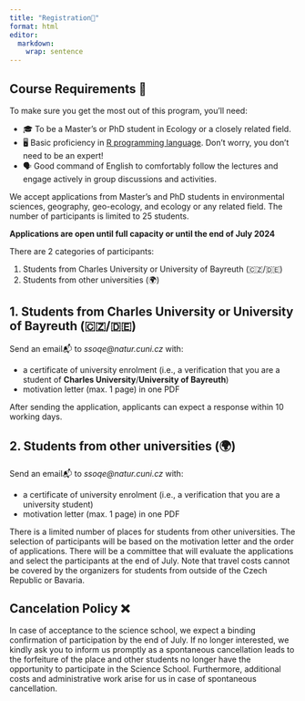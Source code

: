 ```yaml
---
title: "Registration📝"
format: html
editor: 
  markdown: 
    wrap: sentence
---
```


:::{.callout-note}
## Course Requirements 📝
To make sure you get the most out of this program, you'll need:

* 🎓 To be a Master’s or PhD student in Ecology or a closely related field.
* 🖥️ Basic proficiency in [R programming language](https://en.wikipedia.org/wiki/R_(programming_language)). Don't worry, you don't need to be an expert!
* 🗣️ Good command of English to comfortably follow the lectures and engage actively in group discussions and activities.
:::

We accept applications from Master's and PhD students in environmental sciences, geography, geo-ecology, and ecology or any related field. The number of participants is limited to 25 students.

:::{.callout-important}
**Applications are open until full capacity or until the end of July 2024**   
:::

There are 2 categories of participants:

1. Students from Charles University or University of Bayreuth (🇨🇿/🇩🇪)
2. Students from other universities (🌍)

## 1. Students from Charles University or University of Bayreuth (🇨🇿/🇩🇪)

Send an email📬 to *ssoqe@natur.cuni.cz* with:

   * a certificate of university enrolment (i.e., a verification that you are a student of **Charles University**/**University of Bayreuth**)
   * motivation letter (max. 1 page) in one PDF

After sending the application, applicants can expect a response within 10 working days. 

## 2. Students from other universities (🌍)

Send an email📬 to *ssoqe@natur.cuni.cz* with:

  * a certificate of university enrolment (i.e., a verification that you are a university student)
  * motivation letter (max. 1 page) in one PDF

There is a limited number of places for students from other universities. The selection of participants will be based on the motivation letter and the order of applications. There will be a committee that will evaluate the applications and select the participants at the end of July. Note that travel costs cannot be covered by the organizers for students from outside of the Czech Republic or Bavaria.

## Cancelation Policy ❌

In case of acceptance to the science school, we expect a binding confirmation of participation by the end of July. If no longer interested, we kindly ask you to inform us promptly as a spontaneous cancellation leads to the forfeiture of the place and other students no longer have the opportunity to participate in the Science School. Furthermore, additional costs and administrative work arise for us in case of spontaneous cancellation.







